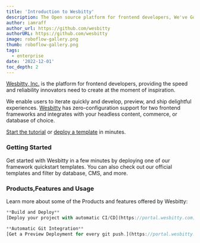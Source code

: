```yaml
---
title: 'Introduction to Wesbitty'
description: The Open source platform for frontend developers, We've Got Your WishList.
author: iamraff
author_url: https://github.com/wesbitty
authorURL: https://github.com/wesbitty
image: roboflow-gallery.png
thumb: roboflow-gallery.png
tags:
  - enterprise
date: '2022-12-01'
toc_depth: 2
---
```


[Wesbitty, Inc.](https://wesbitty.com) is the platform for frontend developers, providing the speed and reliability innovators need to create at the moment of inspiration.

We enable users to iterate quickly and develop, preview, and ship delightful experiences. [Wesbitty](https://wesbitty.com) has zero-configuration support for two frontend frameworks and integrates with your headless content, commerce, or database of choice.

[Start the tutorial](https://wesbitty.com/playground) or [deploy a template](https://portal.wesbitty.com) in minutes.

### Getting Started

Get started with Wesbitty in a few minutes by deploying one of our framework quickstart templates. You can also check out our official templates and filter by database, CMS, and more.

### Products,Features and Usage

Learn more about some of the Products and features offered by Wesbitty:

```js hideCopy
**Build and Deploy**
[Deploy your project with automatic CI/CD](https://portal.wesbitty.com)
```

```js hideCopy
**Automatic Git Integration**
[Get a Preview Deployment for every git push.](https://portal.wesbitty.com)
```
